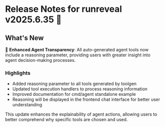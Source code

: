 # Release Notes for runreveal v2025.6.35 🚀

## What's New

🧠 **Enhanced Agent Transparency**: All auto-generated agent tools now include a reasoning parameter, providing users with greater insight into agent decision-making processes.

### Highlights

- Added reasoning parameter to all tools generated by toolgen
- Updated tool execution handlers to process reasoning information
- Improved documentation for cmd/agent standalone example
- Reasoning will be displayed in the frontend chat interface for better user understanding

This update enhances the explainability of agent actions, allowing users to better comprehend why specific tools are chosen and used.
